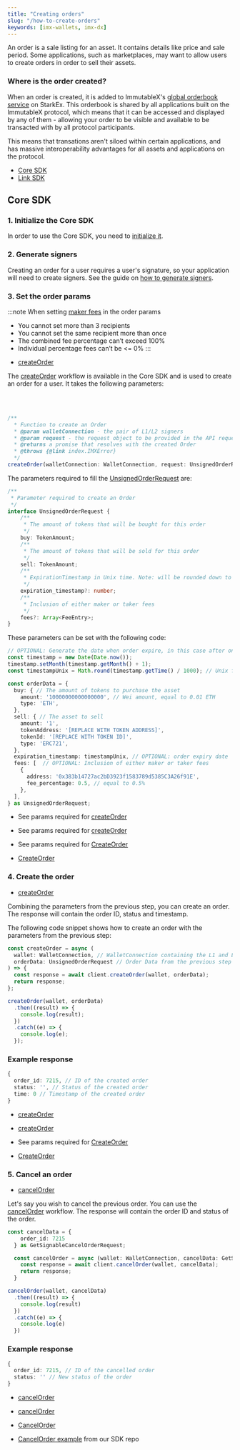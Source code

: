 ```yaml
---
title: "Creating orders"
slug: "/how-to-create-orders"
keywords: [imx-wallets, imx-dx]
---
```



An order is a sale listing for an asset. It contains details like price and sale period. Some applications, such as marketplaces, may want to allow users to create orders in order to sell their assets.

### Where is the order created?
When an order is created, it is added to ImmutableX's [global orderbook service](https://www.immutable.com/blog/immutable-x-protocol-orderbook-solving-order-fragmentation) on StarkEx. This orderbook is shared by all applications built on the ImmutableX protocol, which means that it can be accessed and displayed by any of them - allowing your order to be visible and available to be transacted with by all protocol participants.

This means that transations aren't siloed within certain applications, and has massive interoperability advantages for all assets and applications on the protocol.

<ListAdmonition label="Guides">
    <ul>
        <li><a href="#core-sdk">Core SDK</a></li>
        <li><a href="./linksell-and-erc20-support">Link SDK</a></li>
    </ul>
</ListAdmonition>

## Core SDK

### 1. Initialize the Core SDK
In order to use the Core SDK, you need to [initialize it](/docs/how-to-install-initialize#core-sdk).

### 2. Generate signers
Creating an order for a user requires a user's signature, so your application will need to create signers. See the guide on [how to generate signers](/docs/how-to-generate-signers).

### 3. Set the order params

:::note When setting [maker fees](/docs/fees) in the order params
* You cannot set more than 3 recipients
* You cannot set the same recipient more than once
* The combined fee percentage can’t exceed 100%
* Individual percentage fees can’t be <= 0%
:::

<Tabs>
  <TabItem value="typescript" label="Typescript Core SDK">

  <ListAdmonition label="SDK reference">
      <ul>
          <li><a href="https://docs.x.immutable.com/sdk-references/core-sdk-ts/1.0.0-beta.3/classes/immutablex.immutablex#createOrder">createOrder</a></li>
      </ul>
  </ListAdmonition> 
  
The <a href="https://docs.x.immutable.com/sdk-references/core-sdk-ts/1.0.0-beta.3/classes/immutablex.immutablex#createOrder">createOrder</a> workflow is available in the Core SDK and is used to create an order for a user. It takes the following parameters:    

<br/><br/>

```ts
/**
  * Function to create an Order
  * @param walletConnection - the pair of L1/L2 signers
  * @param request - the request object to be provided in the API request
  * @returns a promise that resolves with the created Order
  * @throws {@link index.IMXError}
  */
createOrder(walletConnection: WalletConnection, request: UnsignedOrderRequest): Promise<CreateOrderResponse>;

```
The parameters required to fill the <a href="https://docs.x.immutable.com/sdk-references/core-sdk-ts/1.0.0-beta.3/interfaces/index.unsignedorderrequest">UnsignedOrderRequest</a> are:

```ts
/**
 * Parameter required to create an Order
 */
interface UnsignedOrderRequest {
    /**
     * The amount of tokens that will be bought for this order
     */
    buy: TokenAmount;
    /**
     * The amount of tokens that will be sold for this order
     */
    sell: TokenAmount;
    /**
     * ExpirationTimestamp in Unix time. Note: will be rounded down to the nearest hour
     */
    expiration_timestamp?: number;
    /**
     * Inclusion of either maker or taker fees
     */
    fees?: Array<FeeEntry>;
}
```
These parameters can be set with the following code:
```ts
// OPTIONAL: Generate the date when order expire, in this case after one month by now
const timestamp = new Date(Date.now());
timestamp.setMonth(timestamp.getMonth() + 1);
const timestampUnix = Math.round(timestamp.getTime() / 1000); // Unix format is required

const orderData = {
  buy: { // The amount of tokens to purchase the asset
    amount: '10000000000000000', // Wei amount, equal to 0.01 ETH
    type: 'ETH',
  },
  sell: { // The asset to sell
    amount: '1',
    tokenAddress: '[REPLACE WITH TOKEN ADDRESS]',
    tokenId: '[REPLACE WITH TOKEN ID]',
    type: 'ERC721',
  },
  expiration_timestamp: timestampUnix, // OPTIONAL: order expiry date
  fees: [  // OPTIONAL: Inclusion of either maker or taker fees
    {
      address: '0x383b14727ac2bD3923f1583789d5385C3A26f91E',
      fee_percentage: 0.5, // equal to 0.5%
    },
  ],
} as UnsignedOrderRequest;

```
  </TabItem>
  <TabItem value="kotlin" label="Kotlin (JVM) Core SDK">

  <ListAdmonition label="SDK reference">
      <ul>
          <li>See params required for <a href="https://docs.x.immutable.com/sdk-references/core-sdk-kotlin/0-6-0/imx-core-sdk-kotlin-jvm/com.immutable.sdk.api/-orders-api/create-order.html">createOrder</a></li>
      </ul>
  </ListAdmonition> 

  </TabItem>
  <TabItem value="Swift" label="Swift Core SDK">

  <ListAdmonition label="SDK reference">
      <ul>
          <li>See params required for <a href="https://docs.x.immutable.com/sdk-references/core-sdk-swift/0-4-0/documentation/immutablexcore/ordersapi/createorder(ximxethaddress:ximxethsignature:createorderrequest:)">createOrder</a></li>
      </ul>
  </ListAdmonition>

  </TabItem>
  <TabItem value="go" label="Golang Core SDK">

  <ListAdmonition label="SDK reference">
      <ul>
          <li>See params required for <a href="https://pkg.go.dev/github.com/immutable/imx-core-sdk-golang@v0.2.1/imx#Client.CreateOrder">CreateOrder</a></li>
      </ul>
  </ListAdmonition>

  <ListAdmonition label="Example">
      <ul>
          <li><a href="https://github.com/immutable/imx-core-sdk-golang/blob/main/imx/examples/order/main.gor">CreateOrder</a></li>
      </ul>
  </ListAdmonition> 

  </TabItem>
</Tabs>

### 4. Create the order

<Tabs>
  <TabItem value="typescript" label="Typescript Core SDK">

  <ListAdmonition label="SDK reference">
      <ul>
          <li><a href="https://docs.x.immutable.com/sdk-references/core-sdk-ts/1.0.0-beta.3/classes/immutablex.immutablex#createOrder">createOrder</a></li>
      </ul>
  </ListAdmonition> 

Combining the parameters from the previous step, you can create an order. The response will contain the order ID, status and timestamp.

The following code snippet shows how to create an order with the parameters from the previous step:

```ts
const createOrder = async (
  wallet: WalletConnection, // WalletConnection containing the L1 and L2 signers
  orderData: UnsignedOrderRequest // Order Data from the previous step
) => {
  const response = await client.createOrder(wallet, orderData);
  return response;
};

createOrder(wallet, orderData)
  .then((result) => {
    console.log(result);
  })
  .catch((e) => {
    console.log(e);
  });
```
### Example response

```ts
{
  order_id: 7215, // ID of the created order
  status: '', // Status of the created order
  time: 0 // Timestamp of the created order
}
```

  </TabItem>
  <TabItem value="kotlin" label="Kotlin (JVM) Core SDK">

  <ListAdmonition label="SDK reference">
      <ul>
          <li><a href="https://docs.x.immutable.com/sdk-references/core-sdk-kotlin/0-6-0/imx-core-sdk-kotlin-jvm/com.immutable.sdk.api/-orders-api/create-order.html">createOrder</a></li>
      </ul>
  </ListAdmonition> 

  </TabItem>
  <TabItem value="Swift" label="Swift Core SDK">

  <ListAdmonition label="SDK reference">
      <ul>
          <li><a href="https://docs.x.immutable.com/sdk-references/core-sdk-swift/0-4-0/documentation/immutablexcore/ordersapi/createorder(ximxethaddress:ximxethsignature:createorderrequest:)">createOrder</a></li>
      </ul>
  </ListAdmonition> 

  </TabItem>
  <TabItem value="go" label="Golang Core SDK">

  <ListAdmonition label="SDK reference">
      <ul>
          <li>See params required for <a href="https://pkg.go.dev/github.com/immutable/imx-core-sdk-golang@v0.2.1/imx#Client.CreateOrder">CreateOrder</a></li>
      </ul>
  </ListAdmonition>

  <ListAdmonition label="Example">
      <ul>
          <li><a href="https://github.com/immutable/imx-core-sdk-golang/blob/main/imx/examples/order/main.go">CreateOrder</a></li>
      </ul>
  </ListAdmonition>

  </TabItem>
</Tabs>

### 5. Cancel an order

<Tabs>
  <TabItem value="typescript" label="Typescript Core SDK">

  <ListAdmonition label="SDK reference">
      <ul>
          <li><a href="https://docs.x.immutable.com/sdk-references/core-sdk-ts/1.0.0-beta.3/classes/immutablex.immutablex#cancelOrder">cancelOrder</a></li>
      </ul>
  </ListAdmonition>

Let's say you wish to cancel the previous order. You can use the <a href="https://docs.x.immutable.com/sdk-references/core-sdk-ts/1.0.0-beta.3/classes/immutablex.immutablex#cancelOrder">cancelOrder</a> workflow. The response will contain the order ID and status of the order.

```ts
const cancelData = {
    order_id: 7215
  } as GetSignableCancelOrderRequest;

  const cancelOrder = async (wallet: WalletConnection, cancelData: GetSignableCancelOrderRequest) => {
    const response = await client.cancelOrder(wallet, cancelData);
    return response;
  }

cancelOrder(wallet, cancelData)
  .then((result) => {
    console.log(result)
  })
  .catch((e) => {
    console.log(e)
  })
```

### Example response

```ts
{ 
  order_id: 7215, // ID of the cancelled order
  status: '' // New status of the order
}
```
  </TabItem>
  <TabItem value="kotlin" label="Kotlin (JVM) Core SDK">

  <ListAdmonition label="SDK reference">
      <ul>
          <li><a href="https://docs.x.immutable.com/sdk-references/core-sdk-kotlin/0-6-0/imx-core-sdk-kotlin-jvm/com.immutable.sdk/-immutable-x-core/cancel-order.html">cancelOrder</a></li>
      </ul>
  </ListAdmonition>

  </TabItem>
  <TabItem value="Swift" label="Swift Core SDK">

  <ListAdmonition label="SDK reference">
      <ul>
          <li><a href="https://docs.x.immutable.com/sdk-references/core-sdk-swift/0-4-0/documentation/immutablexcore/ordersapi/cancelorder(ximxethaddress:ximxethsignature:id:cancelorderrequest:)">cancelOrder</a></li>
      </ul>
  </ListAdmonition>

  </TabItem>
  <TabItem value="go" label="Golang Core SDK">

  <ListAdmonition label="SDK reference">
      <ul>
          <li><a href="https://pkg.go.dev/github.com/immutable/imx-core-sdk-golang@v0.2.1/imx#Client.CancelOrder">CancelOrder</a></li>
      </ul>
  </ListAdmonition>

  <ListAdmonition label="Example">
      <ul>
          <li><a href="https://github.com/immutable/imx-core-sdk-golang/blob/main/imx/examples/order/main.go#L60-L74">CancelOrder example</a> from our SDK repo</li>
      </ul>
  </ListAdmonition>

  </TabItem>
</Tabs>